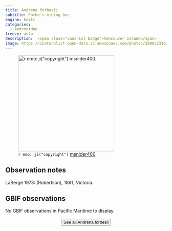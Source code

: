 ```yaml
---
title: Andrena forbesii
subtitle: Forbe's mining bee
engine: knitr
categories:
  - Andrenidae
freeze: auto
description:  <span class="vanc-isl-badge">Vancouver Island</span>
image: https://inaturalist-open-data.s3.amazonaws.com/photos/200022316/medium.jpeg
---
```

![`r emo::ji("copyright")` [msnider400 ](https://inaturalist.ca/photos/200022316).](https://inaturalist-open-data.s3.amazonaws.com/photos/200022316/medium.jpeg){height=300}

## Observation notes  
LaBerge 1973: (Robertson), 1891; <span class="hl-place-name">Victoria</span>.

## GBIF observations  
No GBIF observations in Pacific Maritime to display.
<br><br>
<center>


<a href="https://inaturalist.ca/observations?place_id=any&quality_grade=research&subview=map&taxon_id=198993"><button type="button" class="btn btn-secondary">See all Andrena forbesii <i class="fa-solid fa-arrow-up-right-from-square"></i> </button></a>
</center>
